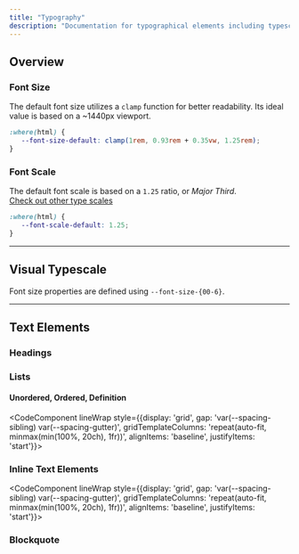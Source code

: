 ```yaml
---
title: "Typography"
description: "Documentation for typographical elements including typescale, headings, lists, inline elements, and blockquote."
---
```


## Overview

### Font Size

The default font size utilizes a `clamp` function for better readability. Its ideal value is based on a ~1440px viewport.

```css
:where(html) {
   --font-size-default: clamp(1rem, 0.93rem + 0.35vw, 1.25rem);
}
```

### Font Scale

The default font scale is based on a `1.25` ratio, or *Major Third*.  
[Check out other type scales](https://typescale.com/)

```css
:where(html) {
   --font-scale-default: 1.25;
}
```

---

## Visual Typescale

Font size properties are defined using `--font-size-{00-6}`.

<Typescale />

---

## Text Elements

### Headings

<CodeComponent lineWrap class="flow">
  <Headings />
</CodeComponent>
<HeadingsScript />

### Lists

#### Unordered, Ordered, Definition

<CodeComponent lineWrap style={{display: 'grid', gap: 'var(--spacing-sibling) var(--spacing-gutter)', gridTemplateColumns: 'repeat(auto-fit, minmax(min(100%, 20ch), 1fr))', alignItems: 'baseline', justifyItems: 'start'}}>
  <Lists />
</CodeComponent>

### Inline Text Elements

<CodeComponent lineWrap style={{display: 'grid', gap: 'var(--spacing-sibling) var(--spacing-gutter)', gridTemplateColumns: 'repeat(auto-fit, minmax(min(100%, 20ch), 1fr))', alignItems: 'baseline', justifyItems: 'start'}}>
  <InlineText />
</CodeComponent>

### Blockquote

<CodeComponent lineWrap>
  <Blockquote />
</CodeComponent>

